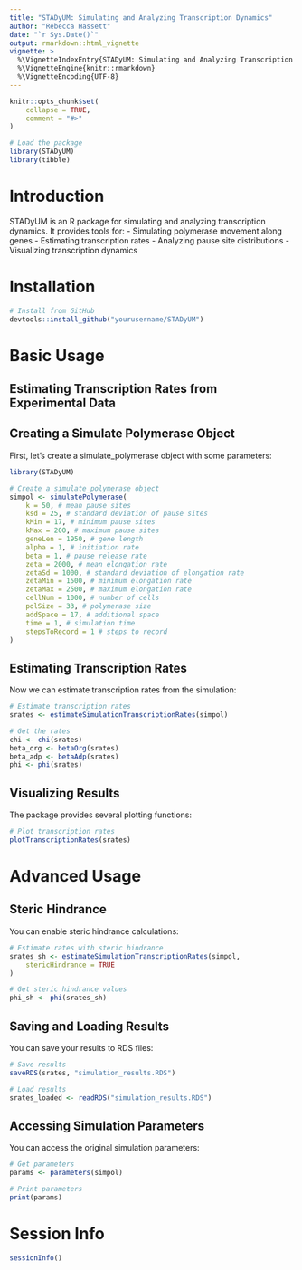 ```yaml
---
title: "STADyUM: Simulating and Analyzing Transcription Dynamics"
author: "Rebecca Hassett"
date: "`r Sys.Date()`"
output: rmarkdown::html_vignette
vignette: >
  %\VignetteIndexEntry{STADyUM: Simulating and Analyzing Transcription Dynamics}
  %\VignetteEngine{knitr::rmarkdown}
  %\VignetteEncoding{UTF-8}
---
```


```r
knitr::opts_chunk$set(
    collapse = TRUE,
    comment = "#>"
)
```

```r
# Load the package
library(STADyUM)
library(tibble)
```

# Introduction

STADyUM is an R package for simulating and analyzing transcription dynamics. 
It provides tools for:
- Simulating polymerase movement along genes
- Estimating transcription rates
- Analyzing pause site distributions
- Visualizing transcription dynamics

# Installation

```r
# Install from GitHub
devtools::install_github("yourusername/STADyUM")
```

# Basic Usage

## Estimating Transcription Rates from Experimental Data

## Creating a Simulate Polymerase Object

First, let's create a simulate_polymerase object with some parameters:

```r
library(STADyUM)

# Create a simulate_polymerase object
simpol <- simulatePolymerase(
    k = 50, # mean pause sites
    ksd = 25, # standard deviation of pause sites
    kMin = 17, # minimum pause sites
    kMax = 200, # maximum pause sites
    geneLen = 1950, # gene length
    alpha = 1, # initiation rate
    beta = 1, # pause release rate
    zeta = 2000, # mean elongation rate
    zetaSd = 1000, # standard deviation of elongation rate
    zetaMin = 1500, # minimum elongation rate
    zetaMax = 2500, # maximum elongation rate
    cellNum = 1000, # number of cells
    polSize = 33, # polymerase size
    addSpace = 17, # additional space
    time = 1, # simulation time
    stepsToRecord = 1 # steps to record
)
```

## Estimating Transcription Rates

Now we can estimate transcription rates from the simulation:

```r
# Estimate transcription rates
srates <- estimateSimulationTranscriptionRates(simpol)

# Get the rates
chi <- chi(srates)
beta_org <- betaOrg(srates)
beta_adp <- betaAdp(srates)
phi <- phi(srates)
```

## Visualizing Results

The package provides several plotting functions:

```r
# Plot transcription rates
plotTranscriptionRates(srates)
```

# Advanced Usage

## Steric Hindrance

You can enable steric hindrance calculations:

```r
# Estimate rates with steric hindrance
srates_sh <- estimateSimulationTranscriptionRates(simpol,
    stericHindrance = TRUE
)

# Get steric hindrance values
phi_sh <- phi(srates_sh)
```

## Saving and Loading Results

You can save your results to RDS files:

```r
# Save results
saveRDS(srates, "simulation_results.RDS")

# Load results
srates_loaded <- readRDS("simulation_results.RDS")
```

## Accessing Simulation Parameters

You can access the original simulation parameters:

```r
# Get parameters
params <- parameters(simpol)

# Print parameters
print(params)
```

# Session Info

```r
sessionInfo()
``` 
